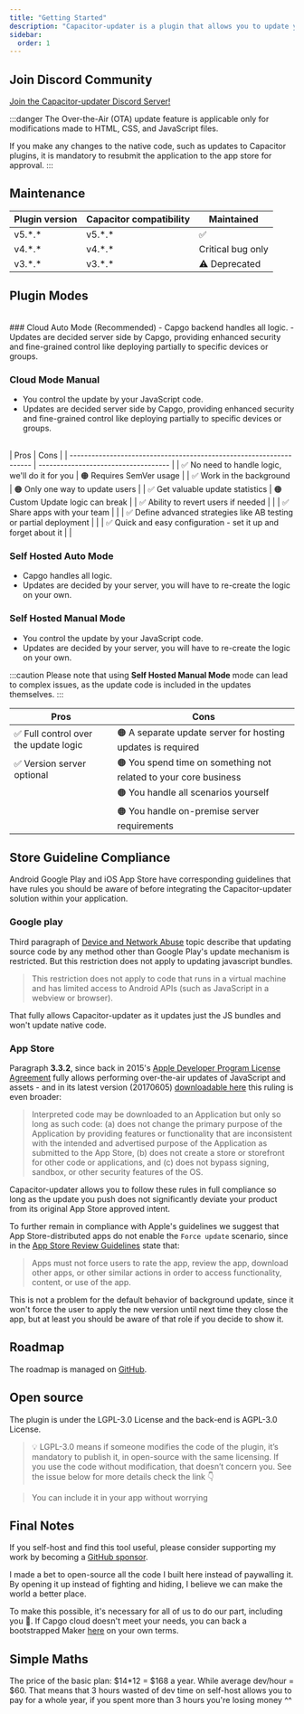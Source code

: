 ```yaml
---
title: "Getting Started"
description: "Capacitor-updater is a plugin that allows you to update your app over the air (OTA)."
sidebar:
  order: 1
---
```



## Join Discord Community

[Join the Capacitor-updater Discord Server!](https://discord.gg/VnYRvBfgA6/)

:::danger
The Over-the-Air (OTA) update feature is applicable only for modifications made to HTML, CSS, and JavaScript files.

If you make any changes to the native code, such as updates to Capacitor plugins, it is mandatory to resubmit the application to the app store for approval.
:::

## Maintenance

| Plugin version | Capacitor compatibility | Maintained        |
| -------------- | ----------------------- | ----------------- |
| v5.\*.\*       | v5.\*.\*                | ✅                 |
| v4.\*.\*       | v4.\*.\*                | Critical bug only |
| v3.\*.\*       | v3.\*.\*                | ⚠️ Deprecated     |

## Plugin Modes

<br />
### Cloud Auto Mode (Recommended)
- Capgo backend handles all logic.
- Updates are decided server side by Capgo, providing enhanced security and fine-grained control like deploying partially to specific devices or groups.

### Cloud Mode Manual
- You control the update by your JavaScript code.
- Updates are decided server side by Capgo, providing enhanced security and fine-grained control like deploying partially to specific devices or groups.
<br />
| Pros                                                                | Cons                                 |
| ------------------------------------------------------------------- | ------------------------------------ |
| ✅ No need to handle logic, we'll do it for you                     | 🟠 Requires SemVer usage             |
| ✅ Work in the background                                           | 🟠 Only one way to update users      |
| ✅ Get valuable update statistics                                   | 🟠 Custom Update logic can break     |
| ✅ Ability to revert users if needed                                |                                      |
| ✅ Share apps with your team                                        |                                      |
| ✅ Define advanced strategies like AB testing or partial deployment |                                      |
| ✅ Quick and easy configuration - set it up and forget about it     |                                      |

<LinkCard
	title="Cloud Mode"
	href="/docs/plugin/cloud-mode/getting-started/"
/>

### Self Hosted Auto Mode
- Capgo handles all logic.
- Updates are decided by your server, you will have to re-create the logic on your own.

### Self Hosted Manual Mode
- You control the update by your JavaScript code.
- Updates are decided by your server, you will have to re-create the logic on your own.

:::caution
Please note that using **Self Hosted Manual Mode** mode can lead to complex issues, as the update code is included in the updates themselves.
:::


| Pros                                  | Cons                                                             |
| ------------------------------------- | ---------------------------------------------------------------- |
| ✅ Full control over the update logic | 🟠 A separate update server for hosting updates is required       |
| ✅ Version server optional            | 🟠 You spend time on something not related to your core business  |
|                                       | 🟠 You handle all scenarios yourself                             |
|                                       | 🟠 You handle on-premise server requirements                     |

<LinkCard
	title="Manual Mode"
	href="/docs/plugin/self-hosted/manual-mode/"
/>

## Store Guideline Compliance

Android Google Play and iOS App Store have corresponding guidelines that have rules you should be aware of before integrating the Capacitor-updater solution within your application.

### Google play

Third paragraph of [Device and Network Abuse](https://support.google.com/googleplay/android-developer/answer/9888379/?hl=en) topic describe that updating source code by any method other than Google Play's update mechanism is restricted. But this restriction does not apply to updating javascript bundles.
> This restriction does not apply to code that runs in a virtual machine and has limited access to Android APIs (such as JavaScript in a webview or browser).

That fully allows Capacitor-updater as it updates just the JS bundles and won't update native code.

### App Store

Paragraph **3.3.2**, since back in 2015's [Apple Developer Program License Agreement](https://developer.apple.com/programs/ios/information/) fully allows performing over-the-air updates of JavaScript and assets -  and in its latest version (20170605) [downloadable here](https://developer.apple.com/terms/) this ruling is even broader:

> Interpreted code may be downloaded to an Application but only so long as such code: (a) does not change the primary purpose of the Application by providing features or functionality that are inconsistent with the intended and advertised purpose of the Application as submitted to the App Store, (b) does not create a store or storefront for other code or applications, and (c) does not bypass signing, sandbox, or other security features of the OS.

Capacitor-updater allows you to follow these rules in full compliance so long as the update you push does not significantly deviate your product from its original App Store approved intent.

To further remain in compliance with Apple's guidelines we suggest that App Store-distributed apps do not enable the `Force update` scenario, since in the [App Store Review Guidelines](https://developer.apple.com/app-store/review/guidelines/) state that:

> Apps must not force users to rate the app, review the app, download other apps, or other similar actions in order to access functionality, content, or use of the app.

This is not a problem for the default behavior of background update, since it won't force the user to apply the new version until next time they close the app, but at least you should be aware of that role if you decide to show it.

## Roadmap

The roadmap is managed on [GitHub](https://github.com/orgs/Cap-go/projects/1/).

## Open source

The plugin is under the LGPL-3.0 License and the back-end is AGPL-3.0 License.

> 💡 LGPL-3.0 means if someone modifies the code of the plugin, it’s mandatory to publish it, in open-source with the same licensing. If you use the code without modification, that doesn’t concern you. See the issue below for more details check the link 👇

<LinkCard
	title="Licensing?"
	href="https://github.com/Cap-go/capacitor-updater/issues/7"
/>


<LinkCard
	title="Try GPTS Capgo to Get help instead of reading  the docs"
	href="https://chat.openai.com/g/g-3dMwHbF2w-capgo-doc-gpt"
/>


> You can include it in your app without worrying

## Final Notes

If you self-host and find this tool useful, please consider supporting my work by becoming a [GitHub sponsor](https://github.com/sponsors/riderx/).

I made a bet to open-source all the code I built here instead of paywalling it. By opening it up instead of fighting and hiding, I believe we can make the world a better place.

To make this possible, it's necessary for all of us to do our part, including you 🥹. If Capgo cloud doesn't meet your needs, you can back a bootstrapped Maker [here](https://github.com/sponsors/riderx/) on your own terms.

## Simple Maths

The price of the basic plan: $14*12 = $168 a year.
While average dev/hour = $60.
That means that 3 hours wasted of dev time on self-host allows you to pay for a whole year, if you spent more than 3 hours you're losing money ^^
